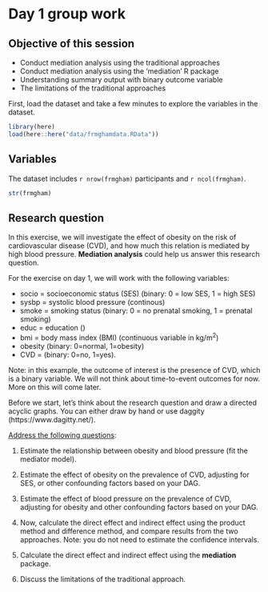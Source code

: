 # Day 1 group work

::: callout-note
## Objective of this session

-   Conduct mediation analysis using the traditional approaches
-   Conduct mediation analysis using the 'mediation' R package
-   Understanding summary output with binary outcome variable
-   The limitations of the traditional approaches
:::

First, load the dataset and take a few minutes to explore the variables
in the dataset.

```r
library(here)
load(here::here("data/frmghamdata.RData"))
```

## Variables

The dataset includes `r nrow(frmgham)` participants and
`r ncol(frmgham)`.

```r
str(frmgham)
```

## Research question

In this exercise, we will investigate the effect of obesity on the risk
of cardiovascular disease (CVD), and how much this relation is mediated
by high blood pressure. **Mediation analysis** could help us answer this
research question.

For the exercise on day 1, we will work with the following variables:

-   socio = socioeconomic status (SES) (binary: 0 = low SES, 1 = high
    SES)
-   sysbp = systolic blood pressure (continous)
-   smoke = smoking status (binary: 0 = no prenatal smoking, 1 =
    prenatal smoking)
-   educ = education ()
-   bmi = body mass index (BMI) (continuous variable in kg/m^2^)
-   obesity (binary: 0=normal, 1=obesity)
-   CVD = (binary: 0=no, 1=yes).

Note: in this example, the outcome of interest is the presence of CVD,
which is a binary variable. We will not think about time-to-event
outcomes for now. More on this will come later.

Before we start, let's think about the research question and draw a
directed acyclic graphs. You can either draw by hand or use daggity
(https://www.dagitty.net/).

[Address the following questions]{.underline}:

1.  Estimate the relationship between obesity and blood pressure (fit
    the mediator model).

2.  Estimate the effect of obesity on the prevalence of CVD, adjusting
    for SES, or other confounding factors based on your DAG.

3.  Estimate the effect of blood pressure on the prevalence of CVD,
    adjusting for obesity and other confounding factors based on your
    DAG.

4.  Now, calculate the direct effect and indirect effect using the
    product method and difference method, and compare results from the
    two approaches. Note: you do not need to estimate the confidence
    intervals.

5.  Calculate the direct effect and indirect effect using the
    **mediation** package.

6.  Discuss the limitations of the traditional approach.
